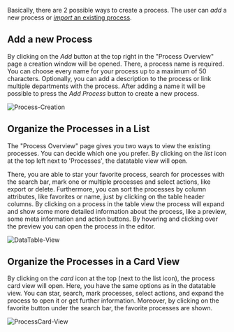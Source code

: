 Basically, there are 2 possible ways to create a process.
The user can _add_ a new process or [_import_ an existing process](process-export-import).

## Add a new Process

By clicking on the _Add_ button at the top right in the "Process Overview" page a creation window will be opened.
There, a process name is required.
You can choose every name for your process up to a maximum of 50 characters.
Optionally, you can add a description to the process or link multiple departments with the process.
After adding a name it will be possible to press the _Add Process_ button to create a new process.

![Process-Creation](/images/user-guide/process-creation/AddProcessModal.png?width=700px&classes=border)

## Organize the Processes in a List

The "Process Overview" page gives you two ways to view the existing processes.
You can decide which one you prefer.
By clicking on the _list_ icon at the top left next to 'Processes', the datatable view will open.

There, you are able to star your favorite process, search for processes with the search bar, mark one or multiple processes and select actions, like export or delete.
Furthermore, you can sort the processes by column attributes, like favorites or name, just by clicking on the table header columns.
By clicking on a process in the table view the process will expand and show some more detailed information about the process, like a preview, some meta information and action buttons.
By hovering and clicking over the preview you can open the process in the editor.

![DataTable-View](/images/user-guide/process-creation/Process-DataTable-View.png?width=1000px&classes=border)

## Organize the Processes in a Card View

By clicking on the _card_ icon at the top (next to the list icon), the process card view will open.
Here, you have the same options as in the datatable view.
You can star, search, mark processes, select actions, and expand the process to open it or get further information.
Moreover, by clicking on the favorite button under the search bar, the favorite processes are shown.

![ProcessCard-View](/images/user-guide/process-creation/Process-Card-View.png?width=1000px&classes=border)
